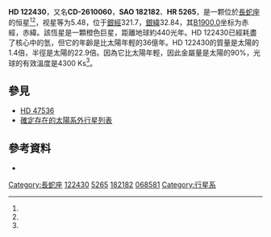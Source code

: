 {{Starbox begin
| name = [[Henry_Draper_catalogue|HD]] 122430
}}
{{Starbox observe
| epoch = [[J2000.0|J2000.0]]
| constell = [[长蛇座|长蛇座]]<ref name=SIMBAD>{{cite web
 | url=http://simbad.u-strasbg.fr/simbad/sim-id?Ident=HR+5265
 | title =Pulsating variable Star
 | publisher=Centre de Données astronomiques de Strasbourg
 | work=SIMBAD
 | accessdate=2012-07-13}}</ref><ref name=DATA>{{cite web
 | url=http://vizier.u-strasbg.fr/viz-bin/VizieR-5?-out.add=.&-source=5050&-corr=PK=HR&-out.max=9999&HR=5265
 | title=VizieR Detailed Page
 | accessdate=2012-07-13
 | archive-date=2016-03-05
 | archive-url=https://web.archive.org/web/20160305200241/http://vizier.u-strasbg.fr/viz-bin/VizieR-5?-out.add=.&-source=5050&-corr=PK=HR&-out.max=9999&HR=5265
 | dead-url=no
 }}</ref>
| 星官 = 
| ra = {{RA|14|2|22.8}}<ref name=SIMBAD /><ref name=DATA />
| dec = {{DEC|-27|25|48}}<ref name=SIMBAD /><ref name=DATA />
| appmag_v = 5.48<ref name=SIMBAD /><ref name=DATA />
| dist_ly = 440
| dist_pc = 135
}}
{{Starbox character
| class = K3III<ref name=SIMBAD /><ref name=DATA />
| b-v = 1.34<ref name=SIMBAD /><ref name=DATA />
| u-b = 1.44<ref name=SIMBAD /><ref name=DATA />
| r-i = <ref name=SIMBAD /><ref name=DATA />
| variable = 
}}
{{Starbox astrometry
| radial_v = 1.44
| prop_mo_ra = 0
| parallax = 
| p_error = 
}}
{{Starbox catalog
| names =CD-2610060，[[SAO星表|SAO]] 182182，[[HD星表|HD]] 122430，[[HR星表|HR]] 5265，[[博斯星表|GC]] 18954，[[General_Catalogue_of_Variable_Stars|GCRV]] 8247，[[Hipparcos_catalogue|HIP]] 68581}}
{{Starbox reference |Simbad=HR+5265}}
{{Starbox end}}

'''HD 122430'''，又名'''CD-2610060'''，'''SAO 182182'''、'''HR 5265'''，是一颗位於[[長蛇座|長蛇座]]的恒星<ref name=SIMBAD /><ref name=DATA />，视星等为5.48，位于[[銀道座標系|銀經]]321.7，[[銀道座標系|銀緯]]32.84，其[[B1900.0|B1900.0]]坐标为赤經{{RA|13|56|41.4}}，赤緯{{DEC|-26|32.84|49}}。該恆星是一顆橙色巨星，距離地球約440光年。HD 122430已經耗盡了核心中的氫，但它的年齡是比太陽年輕的36億年。HD 122430的質量是太陽的1.4倍，半徑是太陽的22.9倍。因為它比太陽年輕，因此金屬量是太陽的90%，光球的有效溫度是4300 Ks<ref name=aaa458_2_609/>。

{{OrbitboxPlanet begin}}
{{OrbitboxPlanet
| exoplanet = [[HD_122430_b|b]]
| mass = >3.71 
| period = 344.95 ± 1.08
| semimajor = 1.02 
| eccentricity = 0.68 ± 0.09
}}
{{Orbitbox end}}

== 參見 ==
* [[HD_47536|HD 47536]]
* [[確定存在的太陽系外行星列表|確定存在的太陽系外行星列表]]

==參考資料==
{{reflist|refs=

<ref name=aaa458_2_609>{{citation | display-authors=1 | last1=da Silva | first1=L. | last2=Girardi | first2=L. | last3=Pasquini | first3=L. | last4=Setiawan | first4=J. | last5=von der Lühe | first5=O. | last6=de Medeiros | first6=J. R. | last7=Hatzes | first7=A. | last8=Döllinger | first8=M. P. | last9=Weiss | first9=A. | title=Basic physical parameters of a selected sample of evolved stars | journal=Astronomy and Astrophysics | volume=458 | issue=2 | pages=609–623 | doi=10.1051/0004-6361:20065105 | bibcode=2006A&A...458..609D |arxiv = astro-ph/0608160 |date=November 2006}}</ref>

}}
*{{cite journal |bibcode=2003ESASP.539..595S |author=Setiawan, J. |title=Planets around evolved stars | journal=ARI |year=2003 |volume= 539|pages=595–598 }}

{{Sky|14|02|22.7815|−|27|25|47.183|440}}
[[Category:長蛇座|Category:長蛇座]]
[[Category:HD和HDE天體|122430]]
[[Category:HR天體|5265]]
[[Category:SAO天體|182182]]
[[Category:HIP天體|068581]]
[[Category:行星系|Category:行星系]]
